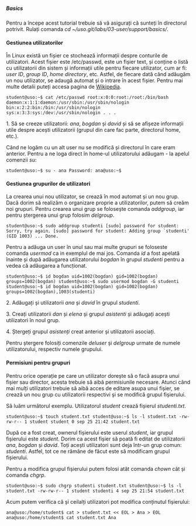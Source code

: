 ===== Basics =====

Pentru a începe acest tutorial trebuie să vă asigurați că sunteți în
directorul potrivit.
Rulați comanda ''cd ~/uso.git/labs/03-user/support/basics/''. 

==== Gestiunea utilizatorilor ====

În Linux există un fișier ce stochează informații despre conturile de utilizatori.
Acest fișier este /etc/passwd, este un fișier text, și conține o listă cu utilizatorii din sistem și informații utile pentru fiecare utilizator, cum ar fi: ''user ID'', ''group ID'', ''home directory'', etc. Astfel, de fiecare dată când adăugăm un nou utilizator, se adaugă automat și o intrare în acest fișier.
Pentru mai multe detalii puteți accesa pagina de [[https://en.wikipedia.org/wiki/Passwd|Wikipedia]].

<code bash>
student@uso:~$ cat /etc/passwd
root:x:0:0:root:/root:/bin/bash
daemon:x:1:1:daemon:/usr/sbin:/usr/sbin/nologin
bin:x:2:2:bin:/bin:/usr/sbin/nologin
sys:x:3:3:sys:/dev:/usr/sbin/nologin
.
.
.
</code>

1. Să se creeze utilizatorii: ''ana'', ''bogdan'' și ''david'' și să se afișeze informații utile despre acești utilizatorii (grupul din care fac parte, directorul home, etc.).

Când ne logăm cu un alt user nu se modifică și directorul în care eram anterior. Pentru a ne loga direct în home-ul utilizatorului adăugam ''-'' la apelul comenzii ''su'':

<code bash>
student@uso:~$ su - ana
Password: 
ana@uso:~$
</code>

==== Gestiunea grupurilor de utilizatori ====

La crearea unui nou utilizator, se crează în mod automat și un nou grup. Dacă dorim să realizăm o organizare proprie a utilizatorilor, putem să creăm noi grupuri.
Pentru crearea unui grup se folosește comanda ''addgroup'', iar pentru ștergerea unui grup folosim ''delgroup''.

<code bash>
student@uso:~$ sudo addgroup studenti
[sudo] password for student: 
Sorry, try again.
[sudo] password for student: 
Adding group `studenti' (GID 1003) ...
Done.
</code>

Pentru a adăuga un user în unul sau mai multe grupuri se foloseste comanda ''usermod'' ca in exemplul de mai jos. 
Comanda ''id'' a fost apelată înainte și după adăugarea utilizatorului ''bogdan'' în grupul ''studenti'' pentru a vedea că adăugarea a funcționat.

<code bash>
student@uso:~$ id bogdan
uid=1002(bogdan) gid=1002(bogdan) groups=1002(bogdan)
student@uso:~$ sudo usermod bogdan -G studenti
student@uso:~$ id bogdan
uid=1002(bogdan) gid=1002(bogdan) groups=1002(bogdan),1003(studenti)
</code>

2. Adăugați și utilizatorii ''ana'' și ''david'' în grupul ''studenti''.

3. Creați utilizatorii ''dan'' și ''elena'' și grupul ''asistenti'' și adăugați acești utilizatori în noul grup. 

4. Ștergeți grupul ''asistenți'' creat anterior și utilizatorii asociați.

<note info>
Pentru ștergere folosiți comenzile ''deluser'' și ''delgroup'' urmate de numele utilizatorului, respectiv numele grupului.
</note>

==== Permisiuni pentru grupuri ====

Pentru orice operație pe care un utilizator dorește să o facă asupra unui fișier sau director, acesta trebuie să aibă permisiunile necesare.
Atunci când mai mulți utilizatori trebuie să aibă acces de editare asupa unui fișier, se crează un nou grup cu utilizatorii respectivi și se modifică grupul fișierului.

Să luăm următorul exemplu. Utilizatorul ''student'' crează fișierul ''studenti.txt''.

<code bash>
student@uso:~$ touch student.txt
student@uso:~$ ls -l student.txt 
-rw-rw-r-- 1 student student 0 sep 25 21:42 student.txt
</code>

După ce a fost creat, ownerul fișierului este userul ''student'', iar grupul fișierului este ''student''.
Dorim ca acest fișier să poată fi editat de utilizatorii ''ana'', ''bogdan'' și ''david''.
Toți acești utilizatori sunt deja într-un grup comun: ''studenti''. Astfel, tot ce ne rămâne de făcut este să modificam grupul fișierului.

<node info>
Pentru a modifica grupul fișierului putem folosi atât comanda ''chown'' cât și comanda ''chgrp''.
</node>

<code bash>
student@uso:~$ sudo chgrp studenti student.txt 
student@uso:~$ ls -l student.txt 
-rw-rw-r-- 1 student studenti 4 sep 25 21:54 student.txt
</code>

Acum putem verifica că și ceilalți utilizatori pot modifica conținutul fișierului:

<code bash>
ana@uso:/home/student$ cat > student.txt << EOL
> Ana
> EOL
ana@uso:/home/student$ cat student.txt 
Ana
</code>


